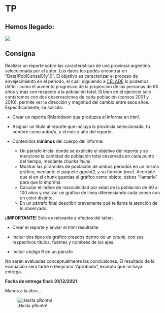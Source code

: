 # TP

## Hemos llegado:
  
![](figs/aplausos.gif)


## Consigna

Realizar un reporte sobre las caracteristicas de una provincia argentina seleccionada por el autor. Los datos los podés encontrar en "Data/PoblCensal01y10". El objetivo es caracterizar el proceso de envejecimiento en el período, el cual, siguiendo a [CELADE](https://www.cepal.org/es/temas/envejecimiento) lo podemos definir como el aumento progresivo de la proporción de las personas de 60 años y más con respecto a la población total. Si bien en el ejercicio solo contaremos con dos observaciones de cada población (censos 2001 y 2010), permite ver la dirección y magnitud del cambio entre esos años. Específicamente, se solicita:

* Crear un reporte RMarkdwon que produzca el informe en *html*.

* Asignar un título al reporte que incluya la provincia seleccionada, tu nombre como autor/a, y el mes y año del reporte.

* Contenidos **mínimos** del cuerpo del informe:
    - Un párrafo inicial donde se explicite el objetivo del reporte y se mencione la cantidad de población total observada en cada punto del tiempo, mediante *chunks inline*.
    - Mostrar las pirámides de población de ambos períodos en un mismo gráfico, mediante el paquete *ggplot2*, y su función *facet*. Acordate que si en el chunk guardas el gráfico como objeto, debes "llamarlo" para que lo imprima.
    - Calcular el índice de masculinidad por edad de la población de 60 a 100 años y realizar un gráfico de línea diferenciando cada censo con un color distinto.
    - En un párrafo final describir brevemente qué te llama la atención de lo observado.
    
**¡IMPORTANTE!** Solo es relevante a efectos del taller:  

  * Crear el reporte y enviar el html resultante  

  * Incluir dos tipos de gráfico creados dentro de un *chunk*, con sus respectivos títulos, fuentes y nombres de los ejes.

  * Incluir código R en un párrafo
  
No serán evaluadas conceptualmente las conclusiones. El resultado de la evaluación será tarde o temprano "Aprobado", excepto que no haya entrega.

**Fecha de entrega final: 31/12/2021**

Manos a la obra...

![¡Hasta pRonto!](figs/r_rollercoaster.png)

